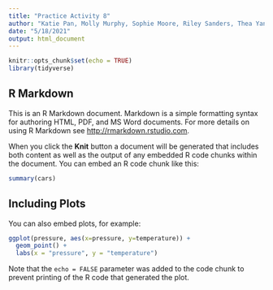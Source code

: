 ```yaml
---
title: "Practice Activity 8"
author: "Katie Pan, Molly Murphy, Sophie Moore, Riley Sanders, Thea Yang"
date: "5/18/2021"
output: html_document
---
```


```r
knitr::opts_chunk$set(echo = TRUE)
library(tidyverse)
```

## R Markdown

This is an R Markdown document. Markdown is a simple formatting syntax for authoring HTML, PDF, and MS Word documents. For more details on using R Markdown see <http://rmarkdown.rstudio.com>.

When you click the **Knit** button a document will be generated that includes both content as well as the output of any embedded R code chunks within the document. You can embed an R code chunk like this:

```r
summary(cars)
```

## Including Plots

You can also embed plots, for example:

```r
ggplot(pressure, aes(x=pressure, y=temperature)) +
  geom_point() +
  labs(x = "pressure", y = "temperature")
```

Note that the `echo = FALSE` parameter was added to the code chunk to prevent printing of the R code that generated the plot.
